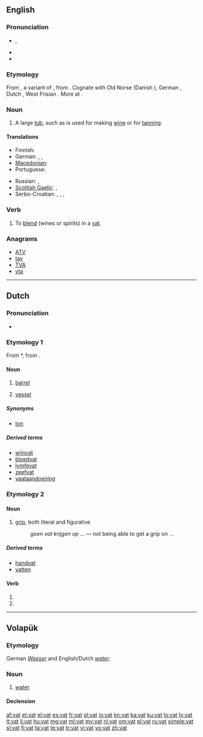 {{also|VAT|vát}}
==English==

===Pronunciation===
* {{IPA|/væt/}}, {{SAMPA|/v{t/}}
* {{audio|en-us-vat.ogg|Audio (US)}}
* {{rhymes|æt}}

===Etymology===
From {{etyl|enm}}, a variant of {{term|fat|lang=en}}, from {{etyl|ang}} {{term|fæt||vat, vessel|lang=ang}}. Cognate with Old Norse {{term|fat||luggage, pail|lang=non}} (Danish {{term|fad|lang=da}}), German {{term|Faß}}, Dutch {{term|vat}}, West Frisian {{term|fet}}. More at {{l|en|fat}}.

===Noun===
{{en-noun}}

# A large [[tub]], such as is used for making [[wine]] or for [[tanning]].

====Translations====
{{trans-top|A large tub, such as is used for making wine or for tanning}}
* Finnish: {{t+|fi|vati}}
* German: {{t+|de|Bottich|m}}, {{t-|de|Trog|m}}, {{t+|de|Wanne|f}}
* [[Macedonian]]: {{t-|mk|каца|f|tr=káca}}
* Portuguese: {{t|pt|tonel|m}}
{{trans-mid}}
* Russian: {{t+|ru|чан|m}}, {{t+|ru|бак|m}}
* [[Scottish Gaelic]]: {{t-|gd|amar|m|xs=Scottish Gaelic}}, {{t|gd|coire|m}}
* Serbo-Croatian: {{t|sh|kaca|xs=Serbo-Croatian}},  {{t|sh|maštel|xs=Serbo-Croatian}},  {{t|sh|čabar|xs=Serbo-Croatian}},  {{t|sh|bačva|xs=Serbo-Croatian}}
{{trans-bottom}}

===Verb===
{{en-verb|vat|t|ing}}

# {{transitive}} To [[blend]] (wines or spirits) in a [[vat]].

===Anagrams===
* [[ATV#English|ATV]]
* [[tav#English|tav]]
* [[TVA#English|TVA]]
* [[vta#English|vta]]

----

==Dutch==

===Pronunciation===
* {{audio|Nl-vat.ogg|audio}}

===Etymology 1===
From {{etyl|odt|nl}} *{{term||fat|lang=odt}}, from {{proto|Germanic|fatan|lang=nl}}.

====Noun====
{{nl-noun|g=n|vaten|dim1=vatje|dim2=vaatje}}

# [[barrel]]
# {{biology|lang=nl}} [[vessel]]

=====Synonyms=====
* [[ton]]

=====Derived terms=====
* [[wijnvat]]
* [[bloedvat]]
* [[lymfevat]]
* [[zeefvat]]
* [[vaataandoening]]

===Etymology 2===
{{rfe|lang=nl}}

====Noun====
{{nl-noun|g=m|*|*}}

# [[grip]], both literal and figurative
#: ''geen vat krijgen op ...'' — not being able to get a grip on ...

=====Derived terms=====
* [[handvat]]
* [[vatten]]

====Verb====
{{infl|nl}}

# {{nl-verb-form|p=123|n=sg|t=pres|m=ind|vatten}}
# {{nl-verb-form|m=imp|vatten}}

----

==Volapük==

===Etymology===
German ''[[Wasser]]'' and English/Dutch ''[[water]]''.

===Noun===
{{vo-noun}}

# [[water]]

====Declension====
{{vo-decl-noun}}

[[af:vat]]
[[et:vat]]
[[el:vat]]
[[es:vat]]
[[fr:vat]]
[[gl:vat]]
[[io:vat]]
[[kn:vat]]
[[ka:vat]]
[[ku:vat]]
[[lo:vat]]
[[lv:vat]]
[[lt:vat]]
[[li:vat]]
[[hu:vat]]
[[mg:vat]]
[[ml:vat]]
[[my:vat]]
[[nl:vat]]
[[om:vat]]
[[pl:vat]]
[[ru:vat]]
[[simple:vat]]
[[sl:vat]]
[[fi:vat]]
[[ta:vat]]
[[te:vat]]
[[tr:vat]]
[[vi:vat]]
[[vo:vat]]
[[zh:vat]]